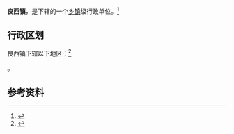 {{中国乡级行政区|44/07/85/102/000}}

'''良西镇'''，是{{PRC admin/fullname|44/07/85/102/000|3}}下辖的一个[[乡镇|乡镇]]级行政单位。<ref>{{PRC admin/ref sgc|{{PRC admin/parent|44/07/85/102/000}}}}</ref>

== 行政区划 ==

良西镇下辖以下地区：<ref>{{PRC admin/ref sgc|44/07/85/102/000}}</ref>

{{PRC admin/children|44/07/85/102/000}}。

== 参考资料 ==

{{reflist}}

{{行政区划小作品}}
{{PRC admin/navcat|44/07/85/102/000}}